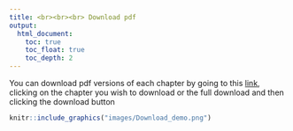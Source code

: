 ---
title: <br><br><br> Download pdf
output:
  html_document:
    toc: true
    toc_float: true
    toc_depth: 2
---

You can download pdf versions of each chapter by going to this [link](https://github.com/AnalystsUncertaintyToolkit/UncertaintyWeb/tree/master/PDF_chapters), clicking on the chapter you wish to download or the full download and then clicking the download button

```{r fig.align="center", echo=FALSE, out.width='100%'}

knitr::include_graphics("images/Download_demo.png")

```